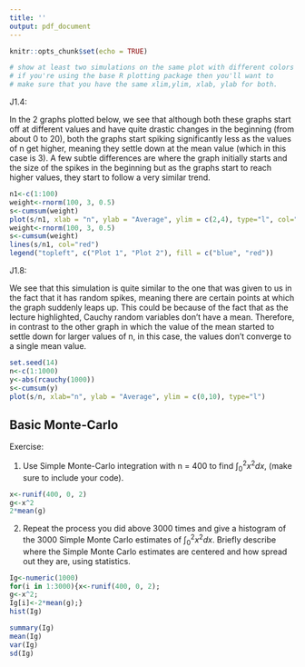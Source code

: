 ```yaml
---
title: ''
output: pdf_document
---
```


```r
knitr::opts_chunk$set(echo = TRUE)
```

```r
# show at least two simulations on the same plot with different colors
# if you're using the base R plotting package then you'll want to 
# make sure that you have the same xlim,ylim, xlab, ylab for both.
```

J1.4:

In the 2 graphs plotted below, we see that although both these graphs start off at different values and have quite drastic changes in the beginning (from about 0 to 20), both the graphs start spiking significantly less as the values of n get higher, meaning they settle down at the mean value (which in this case is 3). A few subtle differences are where the graph initially starts and the size of the spikes in the beginning but as the graphs start to reach higher values, they start to follow a very similar trend.

```r
n1<-c(1:100)
weight<-rnorm(100, 3, 0.5)
s<-cumsum(weight)
plot(s/n1, xlab = "n", ylab = "Average", ylim = c(2,4), type="l", col="blue")
weight<-rnorm(100, 3, 0.5)
s<-cumsum(weight)
lines(s/n1, col="red")
legend("topleft", c("Plot 1", "Plot 2"), fill = c("blue", "red"))
```
\newpage

J1.8:

We see that this simulation is quite similar to the one that was given to us in the fact that it has random spikes, meaning there are certain points at which the graph suddenly leaps up. This could be because of the fact that as the lecture highlighted, Cauchy random variables don't have a mean. Therefore, in contrast to the other graph in which the value of the mean started to settle down for larger values of n, in this case, the values don't converge to a single mean value.

```r
set.seed(14)
n<-c(1:1000)
y<-abs(rcauchy(1000))
s<-cumsum(y)
plot(s/n, xlab="n", ylab = "Average", ylim = c(0,10), type="l")
```
\newpage
## Basic Monte-Carlo
Exercise:  

1. Use Simple Monte-Carlo integration with n = 400 to find $\displaystyle \int_0^{2}x^2 dx,$ (make sure to include your code).

```r
x<-runif(400, 0, 2)
g<-x^2
2*mean(g)
```

2. Repeat the process you did above 3000 times and give a histogram of the 3000 Simple Monte Carlo estimates of $\int_0^{2}x^2 dx.$  Briefly describe where the Simple Monte Carlo estimates are centered and how spread out they are, using statistics.

```r
Ig<-numeric(1000)
for(i in 1:3000){x<-runif(400, 0, 2);
g<-x^2;
Ig[i]<-2*mean(g);}
hist(Ig)

summary(Ig)
mean(Ig)
var(Ig)
sd(Ig)
```

